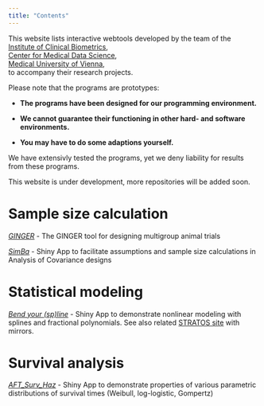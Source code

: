 ```yaml
---
title: "Contents"
---
```


This website lists interactive webtools developed by the team of the\
[Institute of Clinical Biometrics](https://data-science.meduniwien.ac.at/institute/klinische-biometrie),\
[Center for Medical Data Science](https://data-science.meduniwien.ac.at),\
[Medical University of Vienna](https://www.meduniwien.ac.at),\
to accompany their research projects.

Please note that the programs are prototypes:

-   **The programs have been designed for our programming environment.**

-   **We cannot guarantee their functioning in other hard- and software environments.**

-   **You may have to do some adaptions yourself.**

We have extensivly tested the programs, yet we deny liability for results from these programs.

This website is under development, more repositories will be added soon.

# Sample size calculation

[*GINGER*](https://clinicalbiometrics.shinyapps.io/GINGER) - The GINGER tool for designing multigroup animal trials

[*SimBa*](https://clinicalbiometrics.shinyapps.io/SimBa/) - Shiny App to facilitate assumptions and sample size calculations in Analysis of Covariance designs

# Statistical modeling

[*Bend your (sp)line*](https://clinicalbiometrics.shinyapps.io/bendyourspline) - Shiny App to demonstrate nonlinear modeling with splines and fractional polynomials. See also related [STRATOS site](https://www.stratos-initiative.org/en/node/91) with mirrors.

# Survival analysis

[*AFT_Surv_Haz*](https://bendyourspline1.shinyapps.io/AFT_Surv_Haz/) - Shiny App to demonstrate properties of various parametric distributions of survival times (Weibull, log-logistic, Gompertz)
